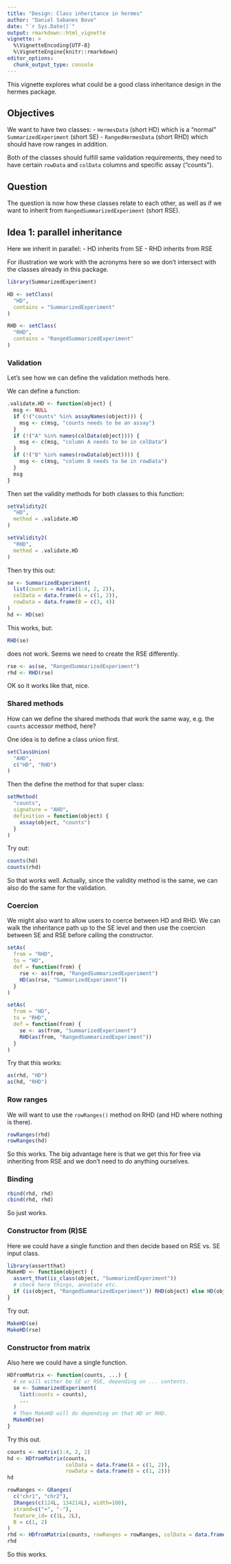 ```yaml
---
title: "Design: Class inheritance in hermes"
author: "Daniel Sabanes Bove"
date: "`r Sys.Date()`"
output: rmarkdown::html_vignette
vignette: >
  %\VignetteEncoding{UTF-8}
  %\VignetteEngine{knitr::rmarkdown}
editor_options: 
  chunk_output_type: console
---
```


This vignette explores what could be a good class inheritance design in the hermes package.

## Objectives

We want to have two classes: 
- `HermesData` (short HD) which is a "normal" `SummarizedExperiment` (short SE)
- `RangedHermesData` (short RHD) which should have row ranges in addition.

Both of the classes should fulfill same validation requirements, they need to have certain `rowData` and `colData` columns and specific assay ("counts").

## Question

The question is now how these classes relate to each other, as well as if we want to inherit from `RangedSummarizedExperiment` (short RSE).

## Idea 1: parallel inheritance

Here we inherit in parallel:
- HD inherits from SE
- RHD inherits from RSE

For illustration we work with the acronyms here so we don't intersect with the classes already in this package.

```r
library(SummarizedExperiment)

HD <- setClass(
  "HD",
  contains = "SummarizedExperiment"
)

RHD <- setClass(
  "RHD",
  contains = "RangedSummarizedExperiment"
)
```

### Validation

Let's see how we can define the validation methods here.

We can define a function:

```r
.validate.HD <- function(object) {
  msg <- NULL
  if (!("counts" %in% assayNames(object))) {
    msg <- c(msg, "counts needs to be an assay")
  }
  if (!("A" %in% names(colData(object)))) {
    msg <- c(msg, "column A needs to be in colData")
  }
  if (!("B" %in% names(rowData(object)))) {
    msg <- c(msg, "column B needs to be in rowData")
  }
  msg
}
```

Then set the validity methods for both classes to this function:

```r
setValidity2(
  "HD",
  method = .validate.HD
)

setValidity2(
  "RHD",
  method = .validate.HD
)
```

Then try this out:

```r
se <- SummarizedExperiment(
  list(counts = matrix(1:4, 2, 2)),
  colData = data.frame(A = c(1, 2)),
  rowData = data.frame(B = c(3, 4))
)
hd <- HD(se)
```

This works, but:

```r
RHD(se)
```

does not work. Seems we need to create the RSE differently.

```r
rse <- as(se, "RangedSummarizedExperiment")
rhd <- RHD(rse)
```

OK so it works like that, nice.

### Shared methods

How can we define the shared methods that work the same way, e.g. the `counts` accessor method, here?

One idea is to define a class union first.

```r
setClassUnion(
  "AHD",
  c("HD", "RHD")
)
```

Then the define the method for that super class:

```r
setMethod(
  "counts",
  signature = "AHD",
  definition = function(object) {
    assay(object, "counts")
  }
)
```

Try out:

```r
counts(hd)
counts(rhd)
```

So that works well. Actually, since the validity method is the same, we can also do the same for the validation.

### Coercion

We might also want to allow users to coerce between HD and RHD. We can walk the inheritance path up to the SE level and then use the coercion between SE and RSE before calling the constructor.

```r
setAs(
  from = "RHD",
  to = "HD",
  def = function(from) {
    rse <- as(from, "RangedSummarizedExperiment")
    HD(as(rse, "SummarizedExperiment"))
  }
)

setAs(
  from = "HD",
  to = "RHD",
  def = function(from) {
    se <- as(from, "SummarizedExperiment")
    RHD(as(from, "RangedSummarizedExperiment"))
  }
)
```

Try that this works:

```r
as(rhd, "HD")
as(hd, "RHD")
```

### Row ranges

We will want to use the `rowRanges()` method on RHD (and HD where nothing is there).

```r
rowRanges(rhd)
rowRanges(hd)
```

So this works. The big advantage here is that we get this for free via inheriting from RSE and we don't need to do anything ourselves.

### Binding

```r
rbind(rhd, rhd)
cbind(rhd, rhd)
```

So just works.

### Constructor from (R)SE

Here we could have a single function and then decide based on RSE vs. SE input class.

```r
library(assertthat)
MakeHD <- function(object) {
  assert_that(is_class(object, "SummarizedExperiment"))
  # check here things, annotate etc.
  if (is(object, "RangedSummarizedExperiment")) RHD(object) else HD(object)
}
```

Try out:

```r
MakeHD(se)
MakeHD(rse)
```

### Constructor from matrix

Also here we could have a single function.

```r
HDfromMatrix <- function(counts, ...) {
  # se will either be SE or RSE, depending on ... contents.
  se <- SummarizedExperiment(
    list(counts = counts),
    ...
  )
  # Then MakeHD will do depending on that HD or RHD.
  MakeHD(se)
}
```

Try this out.

```r
counts <- matrix(1:4, 2, 2)
hd <- HDfromMatrix(counts, 
                   colData = data.frame(A = c(1, 2)), 
                   rowData = data.frame(B = c(1, 2)))
hd

rowRanges <- GRanges(
  c("chr1", "chr2"),
  IRanges(c(124L, 134214L), width=100),
  strand=c("+", "-"),
  feature_id= c(1L, 2L),
  B = c(1, 2)
)
rhd <- HDfromMatrix(counts, rowRanges = rowRanges, colData = data.frame(A = c(1, 2)))
rhd
```

So this works.



